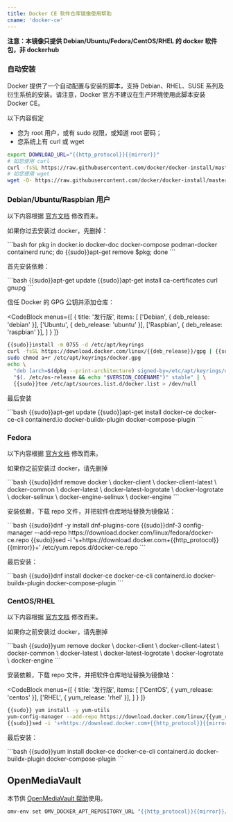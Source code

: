 ```yaml
---
title: Docker CE 软件仓库镜像使用帮助
cname: 'docker-ce'
---
```


**注意：本镜像只提供 Debian/Ubuntu/Fedora/CentOS/RHEL 的 docker 软件包，非 dockerhub**

### 自动安装

Docker 提供了一个自动配置与安装的脚本，支持 Debian、RHEL、SUSE 系列及衍生系统的安装。请注意，Docker 官方不建议在生产环境使用此脚本安装 Docker CE。

以下内容假定

- 您为 root 用户，或有 sudo 权限，或知道 root 密码；
- 您系统上有 curl 或 wget

<CodeBlock>

```bash
export DOWNLOAD_URL="{{http_protocol}}{{mirror}}"
# 如您使用 curl
curl -fsSL https://raw.githubusercontent.com/docker/docker-install/master/install.sh | {{sudoE}}sh
# 如您使用 wget
wget -O- https://raw.githubusercontent.com/docker/docker-install/master/install.sh | {{sudoE}}sh
```

</CodeBlock>

### Debian/Ubuntu/Raspbian 用户

以下内容根据 [官方文档](https://docs.docker.com/engine/install/debian/) 修改而来。

如果你过去安装过 docker，先删掉：

<CodeBlock>
```bash
for pkg in docker.io docker-doc docker-compose podman-docker containerd runc; do {{sudo}}apt-get remove $pkg; done
```
</CodeBlock>

首先安装依赖：

<CodeBlock>
```bash
{{sudo}}apt-get update
{{sudo}}apt-get install ca-certificates curl gnupg
```
</CodeBlock>

信任 Docker 的 GPG 公钥并添加仓库：

<CodeBlock
  menus={[
    {
      title: '发行版',
      items: [
        ['Debian', { deb_release: 'debian' }],
        ['Ubuntu', { deb_release: 'ubuntu' }],
        ['Raspbian', { deb_release: 'raspbian' }],
      ]
    }
  ]}
>

```bash
{{sudo}}install -m 0755 -d /etc/apt/keyrings
curl -fsSL https://download.docker.com/linux/{{deb_release}}/gpg | {{sudo}}gpg --dearmor -o /etc/apt/keyrings/docker.gpg
sudo chmod a+r /etc/apt/keyrings/docker.gpg
echo \
  "deb [arch=$(dpkg --print-architecture) signed-by=/etc/apt/keyrings/docker.gpg] {{http_protocol}}{{mirror}}/linux/{{deb_release}} \
  "$(. /etc/os-release && echo "$VERSION_CODENAME")" stable" | \
  {{sudo}}tee /etc/apt/sources.list.d/docker.list > /dev/null
```
</CodeBlock>

最后安装

<CodeBlock>
```bash
{{sudo}}apt-get update
{{sudo}}apt-get install docker-ce docker-ce-cli containerd.io docker-buildx-plugin docker-compose-plugin
```
</CodeBlock>

### Fedora

以下内容根据 [官方文档](https://docs.docker.com/engine/install/fedora/) 修改而来。

如果你之前安装过 docker，请先删掉

<CodeBlock>
```bash
{{sudo}}dnf remove docker \
                  docker-client \
                  docker-client-latest \
                  docker-common \
                  docker-latest \
                  docker-latest-logrotate \
                  docker-logrotate \
                  docker-selinux \
                  docker-engine-selinux \
                  docker-engine
```
</CodeBlock>


安装依赖，下载 repo 文件，并把软件仓库地址替换为镜像站：

<CodeBlock>
```bash
{{sudo}}dnf -y install dnf-plugins-core
{{sudo}}dnf-3 config-manager --add-repo https://download.docker.com/linux/fedora/docker-ce.repo
{{sudo}}sed -i 's+https://download.docker.com+{{http_protocol}}{{mirror}}+' /etc/yum.repos.d/docker-ce.repo
```

</CodeBlock>

最后安装：

<CodeBlock>
```bash
{{sudo}}dnf install docker-ce docker-ce-cli containerd.io docker-buildx-plugin docker-compose-plugin
```
</CodeBlock>

### CentOS/RHEL

以下内容根据 [官方文档](https://docs.docker.com/engine/install/centos/) 修改而来。

如果你之前安装过 docker，请先删掉

<CodeBlock>
```bash
{{sudo}}yum remove docker \
                  docker-client \
                  docker-client-latest \
                  docker-common \
                  docker-latest \
                  docker-latest-logrotate \
                  docker-logrotate \
                  docker-engine
```
</CodeBlock>

安装依赖，下载 repo 文件，并把软件仓库地址替换为镜像站：

<CodeBlock
  menus={[
    {
      title: '发行版',
      items: [
        ['CentOS', { yum_release: 'centos' }],
        ['RHEL', { yum_release: 'rhel' }],
      ]
    }
  ]}
>

```bash
{{sudo}} yum install -y yum-utils
yum-config-manager --add-repo https://download.docker.com/linux/{{yum_release}}/docker-ce.repo
{{sudo}}sed -i 's+https://download.docker.com+{{http_protocol}}{{mirror}}+' /etc/yum.repos.d/docker-ce.repo
```

</CodeBlock>

最后安装：

<CodeBlock>
```bash
{{sudo}}yum install docker-ce docker-ce-cli containerd.io docker-buildx-plugin docker-compose-plugin
```
</CodeBlock>

## OpenMediaVault

本节供 [OpenMediaVault 帮助](/OpenMediaVault/)使用。

<CodeBlock>

```bash
omv-env set OMV_DOCKER_APT_REPOSITORY_URL "{{http_protocol}}{{mirror}}/linux/debian"
```

</CodeBlock>
